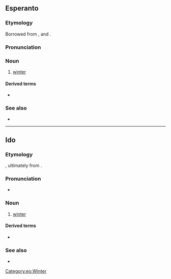 ==Esperanto==

===Etymology===
Borrowed from {{bor|eo|de|Winter}}, {{bor|eo|en|winter}} and {{bor|eo|yi|ווינטער}}.

===Pronunciation===
{{eo-IPA|a=Eo-vintro.ogg}}

===Noun===
{{eo-head}}

# [[winter]]
#: {{hyper|eo|sezono}}

====Derived terms====
* {{l|eo|vintra}}

===See also===
* {{list:seasons/eo}}

{{eo BRO|4}}
{{eo GCSE|0}}
{{Universala Vortaro}}

[[Category:eo:Winter]]

----

==Ido==

===Etymology===
{{io-bor|eo=vintro|winter||Winter|nodot=1}}, ultimately from {{der|io|gem-pro|*wintruz}}.

===Pronunciation===
* {{io-IPA}}

===Noun===
{{io-noun|vintr}}

# [[winter]]

====Derived terms====
* {{l|io|vintrala}}

===See also===
* {{list:seasons/io}}